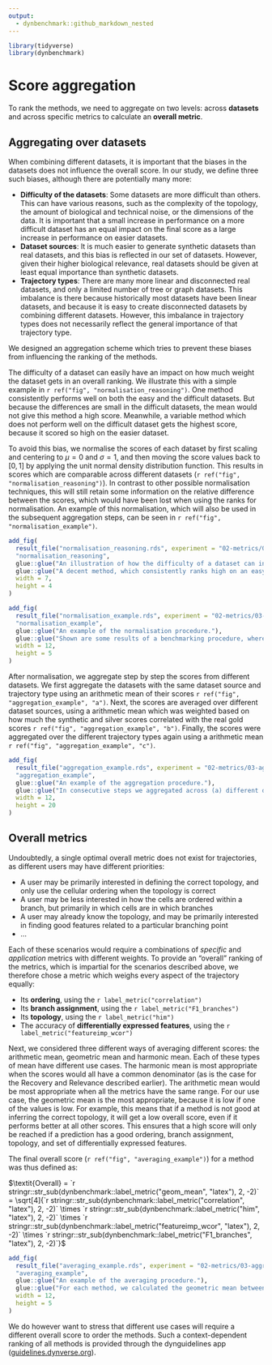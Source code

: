 ```yaml
---
output: 
  - dynbenchmark::github_markdown_nested
---
```


```r
library(tidyverse)
library(dynbenchmark)
```

# Score aggregation

To rank the methods, we need to aggregate on two levels: across **datasets** and across specific metrics to calculate an **overall metric**.

## Aggregating over datasets

When combining different datasets, it is important that the biases in the datasets does not influence the overall score. In our study, we define three such biases, although there are potentially many more:

- **Difficulty of the datasets**: Some datasets are more difficult than others. This can have various reasons, such as the complexity of the topology, the amount of biological and technical noise, or the dimensions of the data. It is important that a small increase in performance on a more difficult dataset has an equal impact on the final score as a large increase in performance on easier datasets.
- **Dataset sources**: It is much easier to generate synthetic datasets than real datasets, and this bias is reflected in our set of datasets. However, given their higher biological relevance, real datasets should be given at least equal importance than synthetic datasets.
- **Trajectory types**: There are many more linear and disconnected real datasets, and only a limited number of tree or graph datasets. This imbalance is there because historically most datasets have been linear datasets, and because it is easy to create disconnected datasets by combining different datasets. However, this imbalance in trajectory types does not necessarily reflect the general importance of that trajectory type.

We designed an aggregation scheme which tries to prevent these biases from influencing the ranking of the methods.

The difficulty of a dataset can easily have an impact on how much weight the dataset gets in an overall ranking. We illustrate this with a simple example in `r ref("fig", "normalisation_reasoning")`. One method consistently performs well on both the easy and the difficult datasets. But because the differences are small in the difficult datasets, the mean would not give this method a high score. Meanwhile, a variable method which does not perform well on the difficult dataset gets the highest score, because it scored so high on the easier dataset.

To avoid this bias, we normalise the scores of each dataset by first scaling and centering to $\mu = 0$ and $\sigma = 1$, and then moving the score values back to $[0, 1]$ by applying the unit normal density distribution function. This results in scores which are comparable across different datasets (`r ref("fig", "normalisation_reasoning")`). In contrast to other possible normalisation techniques, this will still retain some information on the relative difference between the scores, which would have been lost when using the ranks for normalisation. An example of this normalisation, which will also be used in the subsequent aggregation steps, can be seen in `r ref("fig", "normalisation_example")`.

```r
add_fig(
  result_file("normalisation_reasoning.rds", experiment = "02-metrics/03-aggregation"),
  "normalisation_reasoning",
  glue::glue("An illustration of how the difficulty of a dataset can influence the overall ranking."),
  glue::glue("A decent method, which consistently ranks high on an easy and difficult dataset, does not get a high score when averaging. On the other hand, a method which ranks high on the easy dataset, but very low on the difficult dataset does get a high score on average. After normalising the scores (right), this problem dissapears."),
  width = 7, 
  height = 4
)
```

```r
add_fig(
  result_file("normalisation_example.rds", experiment = "02-metrics/03-aggregation"),
  "normalisation_example",
  glue::glue("An example of the normalisation procedure."),
  glue::glue("Shown are some results of a benchmarking procedure, where every row contains the scores of a particular method (red shading) on a particular dataset (blue shading), with a trajectory type (green shading) and dataset source (orange shading). In this example, we first split the datasets"),
  width = 12, 
  height = 5
)
```

After normalisation, we aggregate step by step the scores from different datasets. We first aggregate the datasets with the same dataset source and trajectory type using an arithmetic mean of their scores `r ref("fig", "aggregation_example", "a")`. Next, the scores are averaged over different dataset sources, using a arithmetic mean which was weighted based on how much the synthetic and silver scores correlated with the real gold scores `r ref("fig", "aggregation_example", "b")`. Finally, the scores were aggregated over the different trajectory types again using a arithmetic mean `r ref("fig", "aggregation_example", "c")`.

```r
add_fig(
  result_file("aggregation_example.rds", experiment = "02-metrics/03-aggregation"),
  "aggregation_example",
  glue::glue("An example of the aggregation procedure."),
  glue::glue("In consecutive steps we aggregated across (a) different datasets with the same source and trajectory type, (b) different dataset sources with the same trajectory type (weighted for the correlation of the dataset source with the real gold dataset source) and (c) all trajectory types."),
  width = 12, 
  height = 20
)
```

## Overall metrics

Undoubtedly, a single optimal overall metric does not exist for trajectories, as different users may have different priorities:

- A user may be primarily interested in defining the correct topology, and only use the cellular ordering when the topology is correct
- A user may be less interested in how the cells are ordered within a branch, but primarily in which cells are in which branches
- A user may already know the topology, and may be primarily interested in finding good features related to a particular branching point
- ...

Each of these scenarios would require a combinations of _specific_ and _application_ metrics with different weights. To provide an "overall" ranking of the metrics, which is impartial for the scenarios described above, we therefore chose a metric which weighs every aspect of the trajectory equally:

- Its **ordering**, using the `r label_metric("correlation")`
- Its **branch assignment**, using the `r label_metric("F1_branches")`
- Its **topology**, using the `r label_metric("him")`
- The accuracy of **differentially expressed features**, using the `r label_metric("featureimp_wcor")`

Next, we considered three different ways of averaging different scores: the arithmetic mean, geometric mean and harmonic mean. Each of these types of mean have different use cases. The harmonic mean is most appropriate when the scores would all have a common denominator (as is the case for the $\textrm{Recovery}$ and $\textrm{Relevance}$ described earlier). The arithmetic mean would be most appropriate when all the metrics have the same range. For our use case, the geometric mean is the most appropriate, because it is low if one of the values is low. For example, this means that if a method is not good at inferring the correct topology, it will get a low overall score, even if it performs better at all other scores. This ensures that a high score will only be reached if a prediction has a good ordering, branch assignment, topology, and set of differentially expressed features.

The final overall score (`r ref("fig", "averaging_example")`) for a method was thus defined as: 

$\textit{Overall} = `r stringr::str_sub(dynbenchmark::label_metric("geom_mean", "latex"), 2, -2)` = \sqrt[4]{`r stringr::str_sub(dynbenchmark::label_metric("correlation", "latex"), 2, -2)` \times `r stringr::str_sub(dynbenchmark::label_metric("him", "latex"), 2, -2)` \times `r stringr::str_sub(dynbenchmark::label_metric("featureimp_wcor", "latex"), 2, -2)` \times `r stringr::str_sub(dynbenchmark::label_metric("F1_branches", "latex"), 2, -2)`}$

```r
add_fig(
  result_file("averaging_example.rds", experiment = "02-metrics/03-aggregation"),
  "averaging_example",
  glue::glue("An example of the averaging procedure."),
  glue::glue("For each method, we calculated the geometric mean between its normalised and aggregated scores"),
  width = 12, 
  height = 5
)
```

We do however want to stress that different use cases will require a different overall score to order the methods. Such a context-dependent ranking of all methods is provided through the dynguidelines app ([guidelines.dynverse.org](guidelines.dynverse.org)).
